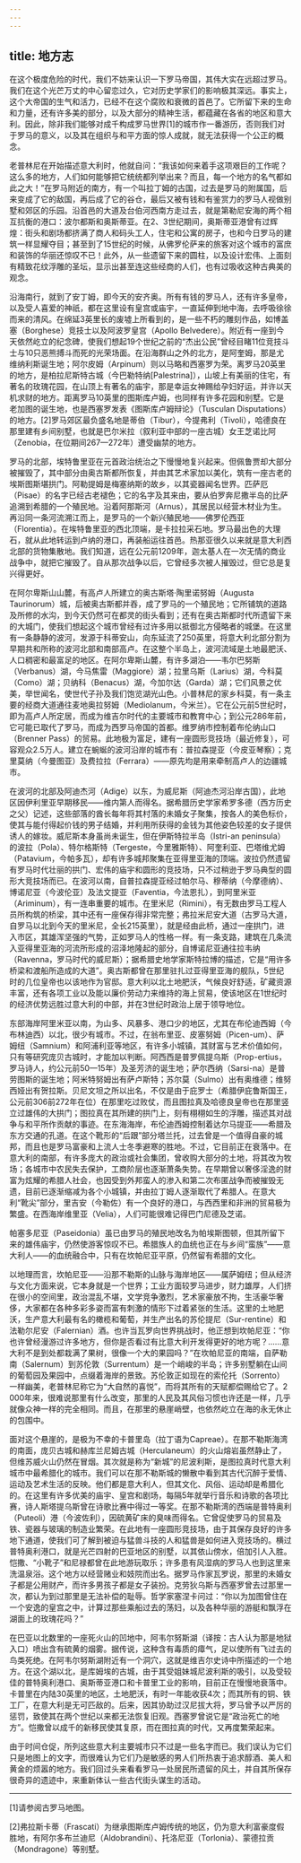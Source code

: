 ```yaml
---
---
---
```

title: 地方志
---




在这个极度危险的时代，我们不妨来认识一下罗马帝国，其伟大实在远超过罗马。我们在这个光芒万丈的中心留恋过久，它对历史学家们的影响极其深远。事实上，这个大帝国的生气和活力，已经不在这个腐败和衰微的首邑了。它所留下来的生命和力量，还有许多美的部分，以及大部分的精神生活，都蕴藏在各省的地区和意大利。因此，除非我们能够对成千构成罗马世界[1]的城市作一番游历，否则我们对于罗马的意义，以及其在组织与和平方面的惊人成就，就无法获得一个公正的概念。

老普林尼在开始描述意大利时，他就自问：“我该如何来着手这项艰巨的工作呢？这么多的地方，人们如何能够把它统统都列举出来？而且，每一个地方的名气都如此之大！”在罗马附近的南方，有一个叫拉丁姆的古国，过去是罗马的附属国，后来变成了它的敌国，再后成了它的谷仓，最后又被有钱和有鉴赏力的罗马人视做别墅和郊区的乐园。沿首邑的大道及台伯河西南方走过去，就是第勒尼安海的两个相互抗衡的港口：波尔都斯和奥斯蒂亚。在2、3世纪期间，奥斯蒂亚港曾有过辉煌：街头和剧场都挤满了商人和码头工人，住宅和公寓的房子，也和今日罗马的建筑一样显耀夺目；甚至到了15世纪的时候，从佛罗伦萨来的旅客对这个城市的富庶和装饰的华丽还惊叹不已！此外，从一些遗留下来的圆柱，以及设计宏伟、上面刻有精致花纹浮雕的圣坛，显示出甚至连这些经商的人们，也有过吸收这种古典美的观念。

沿海南行，就到了安丁姆，即今天的安齐奥。所有有钱的罗马人，还有许多皇帝，以及受人喜爱的神祇，都在这里设有皇宫或庙宇，一直延伸到地中海，去呼吸徐徐而来的清风。在绵延3英里长的废墟上所看到的，是一些不朽的雕刻作品，如博盖塞（Borghese）竞技士以及阿波罗皇宫（Apollo Belvedere）。附近有一座到今天依然屹立的纪念碑，使我们想起19个世纪之前的“杰出公民”曾经目睹11位竞技斗士与10只恶熊搏斗而死的光荣场面。在沿海群山之外的北方，是阿奎姆，那是尤维纳利斯诞生地；阿尔皮姆（Arpinum）则以马略和西塞罗为荣。离罗马20英里的地方，是柏拉尼斯特古城（今巴勒特纳[Palestrina]），山坡上有美丽的住宅，有著名的玫瑰花园，在山顶上有著名的庙宇，那是幸运女神赐给孕妇好运，并许以天机求财的地方。距离罗马10英里的图斯库卢姆，也同样有许多花园和别墅。它是老加图的诞生地，也是西塞罗发表《图斯库卢姆辩论》（Tusculan Disputations）的地方。[2]罗马郊区最负盛名地是蒂伯（Tibur），今提弗利（Tivoli），哈德良在那里建有乡间别墅，也就是巴尔米拉（叙利亚中部的一座古城）女王芝诺比阿（Zenobia，在位期间267—272年）遭受幽禁的地方。

罗马的北部，埃特鲁里亚在元首政治统治之下慢慢地复兴起来。但佩鲁贾却大部分被摧毁了，其中部分由奥古斯都所恢复，并由其艺术家加以美化，筑有一座古老的埃斯图斯堪拱门。阿勒提姆是梅塞纳斯的故乡，以其瓷器闻名世界。匹萨厄（Pisae）的名字已经古老褪色；它的名字及其来由，要从伯罗奔尼撒半岛的比萨追溯到希腊的一个殖民地。沿着阿那斯河（Arnus），其居民以经营木材业为生。再沿同一条河流溯江而上，是罗马的一个新兴殖民地——佛罗伦西亚（Florentia）。在埃特鲁里亚的西北顶端，是卡拉拉采石地。罗马最出色的大理石，就从此地转运到卢纳的港口，再装船运往首邑。热那亚很久以来就是意大利西北部的货物集散地。我们知道，远在公元前1209年，迦太基人在一次无情的商业战争中，就把它摧毁了。自从那次战争以后，它曾经多次被人摧毁过，但它总是复兴得更好。

在阿尔卑斯山山麓，有高卢人所建立的奥古斯塔·陶里诺努姆（Augusta Taurinorum）城，后被奥古斯都并吞，成了罗马的一个殖民地；它所铺筑的道路及所修的水沟，到今天仍然可在都灵的街头看到；还有在奥古斯都时代所遗留下来的大城门，使我们想起这个城市曾经有过许多用以抵御北方侵略者的城堡。在这里有一条静静的波河，发源于科蒂安山，向东延流了250英里，将意大利北部分割为早期共和所称的波河北部和南部高卢。在这整个半岛上，波河流域是土地最肥沃、人口稠密和最富足的地区。在阿尔卑斯山麓，有许多湖泊——韦尔巴努斯（Verbanus）湖，今马焦雷（Maggiore）湖；拉里乌斯（Larius）湖，今科莫（Como）湖；贝纳科（Benacus）湖，今加尔达（Garda）湖；它们风景之优美，举世闻名，使世代子孙及我们饱览湖光山色。小普林尼的家乡科莫，有一条主要的经商大道通往麦地奥拉努姆（Mediolanum，今米兰）。它在公元前5世纪时，即为高卢人所定居，而成为维吉尔时代的主要城市和教育中心；到公元286年前，它可能已取代了罗马，而成为西罗马帝国的首都。维罗纳市控制着布伦纳山口（Brenner Pass）的贸易。此地极为富足，建有一座圆形竞技场（最近修复），可容观众2.5万人。建立在蜿蜒的波河沿岸的城市有：普拉森提亚（今皮亚琴察）；克里莫纳（今曼图亚）及费拉拉（Ferrara）——原先均是用来牵制高卢人的边疆城市。

在波河的北部及阿迪杰河（Adige）以东，为威尼斯（阿迪杰河沿岸古国），此地区因伊利里亚早期移民——维内第人而得名。据希腊历史学家希罗多德（西方历史之父）记述，这些部落的酋长每年将其村落的未婚女子聚集，按各人的美色标价，使其与能付得起价钱的男子结婚，并利用所获得的金钱为其他姿色较差的女子提供诱人的嫁妆。威尼斯本身虽尚未诞生，但在伊斯特拉半岛（Istri-an peninsula）的波拉（Pola）、特尔格斯特（Tergeste，今里雅斯特）、阿奎利亚、巴塔维尤姆（Patavium，今帕多瓦），却有许多城邦聚集在亚得里亚海的顶端。波拉仍然遗留有罗马时代壮丽的拱门、宏伟的庙宇和圆形的竞技场，只不过稍逊于罗马典型的圆形大竞技场而已。在波河以南，自普拉森提亚经过帕尔马、穆蒂纳（今摩德纳）、博诺尼亚（今波伦亚）及法文提亚（Faventia，今法恩扎），到阿里米亚（Ariminum），有一连串重要的城市。在里米尼（Rimini），有无数由罗马工程人员所构筑的桥梁，其中还有一座保存得非常完整；弗拉米尼安大道（古罗马大道，自罗马以北到今天的里米尼，全长215英里），就是经由此桥，通过一座拱门，进入市区，其雄浑坚强的气势，正如罗马人的性格一样。有一条支路，建筑在几条流入亚得里亚海的河流所形成的沼泽地隆起的部分，自博诺尼亚通往拉韦纳（Ravenna，罗马时代的威尼斯）；据希腊史地学家斯特拉博的描述，它是“用许多桥梁和渡船所造成的大道”。奥古斯都曾在那里驻扎过亚得里亚海的舰队，5世纪时的几位皇帝也以该地作为官邸。意大利以北土地肥沃，气候良好舒适，矿藏资源丰富，还有各项工业以及能以廉价劳动力来维持的海上贸易，使该地区在1世纪时的经济优势远胜过意大利的中部，并在3世纪时政治上居于领导地位。

东部海岸阿里米亚以南，为山多、风暴多、港口少的地区，尤其在布伦迪西姆（今布林迪西）以北，很少有城市。不过，在翁布里亚、皮塞努姆（Picen-um）、萨姆纽（Samnium）和阿浦利亚等地区，有许多小城镇，其财富与艺术价值如何，只有等研究庞贝古城时，才能加以判断。阿西西是普罗佩提乌斯（Prop-ertius，罗马诗人，约公元前50—15年）及圣芳济的诞生地；萨尔西纳（Sarsi-na）是普劳图斯的诞生地；阿米特努姆出有萨卢斯特；苏尔莫（Sulmo）出有奥维德；维努西娅出有贺拉斯。贝尼文坦之所以出名，不仅是由于庇罗士（希腊伊庇鲁斯国王，公元前306前272年在位）在那里吃过败仗，而且图拉真及哈德良皇帝也在那里竖立过雄伟的大拱门；图拉真在其所建的拱门上，刻有栩栩如生的浮雕，描述其对战争与和平所作贡献的事迹。在东海海岸，布伦迪西姆控制着达尔马提亚——希腊及东方交通的孔道。在这个靴形的“后跟”部分塔兰托，过去曾是一个值得自豪的城邦，而且也是罗马富豪和上流人士冬季避寒的胜地。不过，它目前正在衰落中。在意大利的南部，有许多庞大的政治或社会集团，曾收购大部分的土地，将其改为牧场；各城市中农民失去保护，工商阶层也逐渐萧条失势。在早期曾以奢侈淫逸的财富为炫耀的希腊人社会，也因受到外邦蛮人的渗入和第二次布匿战争而被摧毁无遗，目前已逐渐缩减为各个小城镇，并由拉丁姆人逐渐取代了希腊人。在意大利“靴尖”部分，里吉安（今勒佐）有一个良好的港口，与西西里和非洲的贸易极为繁盛。在西海岸维里亚（Velia），人们可能很难记得巴门尼德及芝诺。

帕塞多尼亚（Paseidonia）虽已由罗马的殖民地改名为帕埃斯图顿，但其所留下来的雄伟庙宇，仍然使游客惊叹不已。希腊族人的血统也正在与乡间“蛮族”——意大利人——的血统融合中，只有在坎帕尼亚平原，仍然留有希腊的文化。

以地理而言，坎帕尼亚——沿那不勒斯的山脉与海岸地区——属萨姆纽；但从经济与文化方面来说，它本身就是一个世界；工业方面较罗马进步，财力雄厚，人们挤在很小的空间里，政治混乱不堪，文学竞争激烈，艺术家豪放不拘，生活豪华奢侈，大家都在各种多彩多姿而富有刺激的情形下过着紧张的生活。这里的土地肥沃，生产意大利最有名的橄榄和葡萄，并生产出名的苏伦提尼（Sur-rentine）和法勒尔尼安（Falernian）酒。也许当瓦罗向世界挑战时，他正想到坎帕尼亚：“你也许曾经漫游过许多地方，但你是否看过有比意大利开发得更好的地方呢？……意大利不是到处都栽满了果树，很像一个大的果园吗？”在坎帕尼亚的南端，自萨勒南（Salernum）到苏伦敦（Surrentum）是一个峭峻的半岛；许多别墅躺在山间的葡萄园及果园中，点缀着海岸的景致。苏伦敦正如现在的索伦托（Sorrento）一样幽美，老普林尼称它为“大自然的喜悦”，而将其所有的天赋都偿赐给它了。2 000年来，很难说那里有什么改变，那里的人民及其风俗习惯也许还是一样，几乎就像众神一样的完全相同。而且，在那里的悬崖峭壁，也依然屹立在海的永无休止的包围中。

面对这个悬崖的，是极为不幸的卡普里岛（拉丁语为Capreae）。在那不勒斯海湾的南面，庞贝古城和赫库兰尼姆古城（Herculaneum）的火山熔岩虽然静止了，但维苏威火山仍然在冒烟。其次就是称为“新城”的尼波利斯，是图拉真时代意大利城市中最希腊化的城市。我们可以在那不勒斯城的懒散中看到其古代沉醉于爱情、运动及艺术生活的反映。他们都是意大利人，但其文化、风俗、运动却是希腊化的。在这里有许多优美的庙宇、皇宫和剧场，每隔5年就举行音乐和诗歌的各项比赛，诗人斯塔提乌斯曾在诗歌比赛中得过一等奖。在那不勒斯湾的西端是普特奥利（Puteoli）港（今波佐利），因硫黄矿床的臭味而得名。它曾促使罗马的贸易及铁、瓷器与玻璃的制造业繁荣。在此地有一座圆形竞技场，由于其保存良好的许多地下通道，使我们可了解到被迫与猛兽斗技的人和猛兽是如何进入竞技场的。横过普特奥利港口，就是光芒四射的巴亚地区的别墅，以其依山傍水，倍加引人入胜。恺撒、“小靴子”和尼禄都曾在此地游玩取乐；许多患有风湿病的罗马人也到这里来洗温泉浴。这个地方以经营赌业和妓院而出名。据罗马作家瓦罗说，那里的未婚女子都是公用财产，而许多男孩子都是女子装扮。克劳狄乌斯与西塞罗曾去过那里一次，都认为到过那里是无法补偿的耻辱。哲学家塞涅卡问过：“你以为加图曾住在一个安逸的皇宫之中，计算过那些乘船过去的荡妇，以及各种华丽的游艇和飘浮在湖面上的玫瑰花吗？”

在巴亚以北数里的一座死火山的凹地中，阿韦尔努斯湖（译按：古人认为那是地狱入口）喷出含有硫黄的烟雾。据传说，这种含有毒质的瘴气，足以使所有飞过去的鸟类死绝。在阿韦尔努斯湖附近有一个洞穴，这就是维吉尔史诗中所描述的一个地方。在这个湖以北，是库姆埃的古城，由于其受姐妹城尼波利斯的吸引，以及受较佳的普特奥利港口、奥斯蒂亚港口和卡普里工业的影响，目前正在慢慢地衰落中。卡普里在内陆30英里的地区，土地肥沃，有时一年能收获4次；而其所有的铜、铁工厂，在意大利是无可匹敌的。后来，因其协助过汉尼拔大将，罗马曾予以严厉的惩罚，致使其在两个世纪以来都无法恢复旧观。西塞罗曾说它是“政治死亡的地方”。恺撒曾以成千的新移民使其复原，而在图拉真的时代，又再度繁荣起来。

由于时间仓促，所列这些意大利主要城市只不过是一些名字而已。我们误认为它们只是地图上的文字，而很难认为它们乃是敏感的男人们所热衷于追求醇酒、美人和黄金的烦嚣的地方。我们回过头来看看罗马一处居民所遗留的风土，并自其所保存很奇异的遗迹中，来重新体认一些古代街头谋生的活动。



* * *



[1]请参阅古罗马地图。

[2]弗拉斯卡蒂（Frascati）为继承图斯库卢姆传统的地区，仍为意大利富豪度假胜地，有阿尔多布兰迪尼（Aldobrandini）、托洛尼亚（Torlonia）、蒙德拉贡（Mondragone）等别墅。